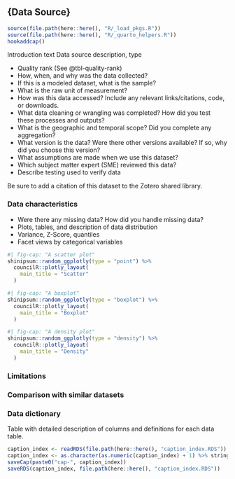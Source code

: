 ## {Data Source}
```r
source(file.path(here::here(), "R/_load_pkgs.R"))
source(file.path(here::here(), "R/_quarto_helpers.R"))
hookaddcap()
```

Introduction text 
Data source description, type

- Quality rank (See @tbl-quality-rank)
- How, when, and why was the data collected?
- If this is a modeled dataset, what is the sample?
- What is the raw unit of measurement? 
- How was this data accessed? Include any relevant links/citations, code, or downloads.
- What data cleaning or wrangling was completed? How did you test these processes and outputs?
- What is the geographic and temporal scope? Did you complete any aggregation?
- What version is the data? Were there other versions available? If so, why did you choose this version?
- What assumptions are made when we use this dataset?
- Which subject matter expert (SME) reviewed this data?
- Describe testing used to verify data

Be sure to add a citation of this dataset to the Zotero shared library.

### Data characteristics

- Were there any missing data? How did you handle missing data?
- Plots, tables, and description of data distribution
- Variance, Z-Score, quantiles
- Facet views by categorical variables

```r
#| fig-cap: "A scatter plot"
shinipsum::random_ggplotly(type = "point") %>%
  councilR::plotly_layout(
    main_title = "Scatter"
  )
```


```r
#| fig-cap: "A boxplot"
shinipsum::random_ggplotly(type = "boxplot") %>%
  councilR::plotly_layout(
    main_title = "Boxplot"
  )
```


```r
#| fig-cap: "A density plot"
shinipsum::random_ggplotly(type = "density") %>%
  councilR::plotly_layout(
    main_title = "Density"
  )
```


### Limitations

### Comparison with similar datasets

### Data dictionary

Table with detailed description of columns and definitions for each data table.

```r
caption_index <- readRDS(file.path(here::here(), "caption_index.RDS"))
caption_index <- as.character(as.numeric(caption_index) + 1) %>% stringr::str_pad(width = 2, side = "left", pad = "0")
saveCap(paste0("cap-", caption_index))
saveRDS(caption_index, file.path(here::here(), "caption_index.RDS"))
```
